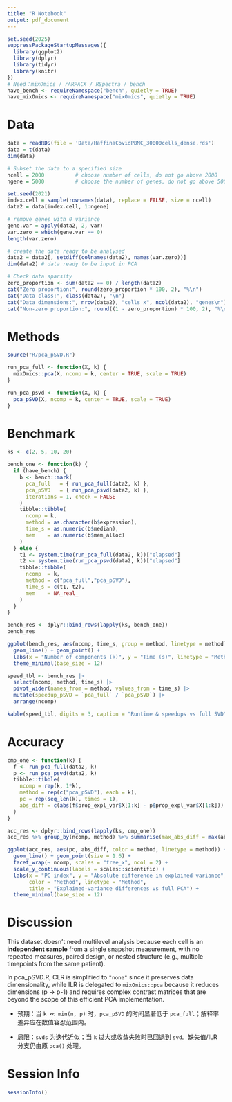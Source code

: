 ```yaml
---
title: "R Notebook"
output: pdf_document
---
```


```r
set.seed(2025)
suppressPackageStartupMessages({
  library(ggplot2)
  library(dplyr)
  library(tidyr)
  library(knitr)
})
# Need：mixOmics / rARPACK / RSpectra / bench
have_bench <- requireNamespace("bench", quietly = TRUE)
have_mixOmics <- requireNamespace("mixOmics", quietly = TRUE)
```

# Data

```r
data = readRDS(file = 'Data/HaffinaCovidPBMC_30000cells_dense.rds')
data = t(data)
dim(data)

# Subset the data to a specified size
ncell = 2000          # choose number of cells, do not go above 2000
ngene = 5000          # choose the number of genes, do not go above 5000

set.seed(2021)
index.cell = sample(rownames(data), replace = FALSE, size = ncell)
data2 = data[index.cell, 1:ngene]

# remove genes with 0 variance
gene.var = apply(data2, 2, var)
var.zero = which(gene.var == 0)
length(var.zero)
```

```r
# create the data ready to be analysed
data2 = data2[, setdiff(colnames(data2), names(var.zero))]
dim(data2) # data ready to be input in PCA
```

```r
# Check data sparsity
zero_proportion <- sum(data2 == 0) / length(data2)
cat("Zero proportion:", round(zero_proportion * 100, 2), "%\n")
cat("Data class:", class(data2), "\n")
cat("Data dimensions:", nrow(data2), "cells x", ncol(data2), "genes\n")
cat("Non-zero proportion:", round((1 - zero_proportion) * 100, 2), "%\n")
```

# Methods

```r
source("R/pca_pSVD.R")

run_pca_full <- function(X, k) {
  mixOmics::pca(X, ncomp = k, center = TRUE, scale = TRUE)
}

run_pca_psvd <- function(X, k) {
  pca_pSVD(X, ncomp = k, center = TRUE, scale = TRUE)
}
```

# Benchmark

```r
ks <- c(2, 5, 10, 20)

bench_one <- function(k) {
  if (have_bench) {
    b <- bench::mark(
      pca_full   = { run_pca_full(data2, k) },
      pca_pSVD   = { run_pca_psvd(data2, k) },
      iterations = 1, check = FALSE
    )
    tibble::tibble(
      ncomp = k,
      method = as.character(b$expression),
      time_s = as.numeric(b$median),
      mem    = as.numeric(b$mem_alloc)
    )
  } else {
    t1 <- system.time(run_pca_full(data2, k))["elapsed"]
    t2 <- system.time(run_pca_psvd(data2, k))["elapsed"]
    tibble::tibble(
      ncomp  = k,
      method = c("pca_full","pca_pSVD"),
      time_s = c(t1, t2),
      mem    = NA_real_
    )
  }
}

bench_res <- dplyr::bind_rows(lapply(ks, bench_one))
bench_res

```

```r
ggplot(bench_res, aes(ncomp, time_s, group = method, linetype = method)) +
  geom_line() + geom_point() +
  labs(x = "Number of components (k)", y = "Time (s)", linetype = "Method") +
  theme_minimal(base_size = 12)

```

```r
speed_tbl <- bench_res |>
  select(ncomp, method, time_s) |>
  pivot_wider(names_from = method, values_from = time_s) |>
  mutate(speedup_pSVD = `pca_full` / `pca_pSVD`) |>
  arrange(ncomp)

kable(speed_tbl, digits = 3, caption = "Runtime & speedups vs full SVD")
```

# Accuracy

```r
cmp_one <- function(k) {
  f <- run_pca_full(data2, k)
  p <- run_pca_psvd(data2, k)
  tibble::tibble(
    ncomp = rep(k, 1*k),
    method = rep(c("pca_pSVD"), each = k),
    pc = rep(seq_len(k), times = 1),
    abs_diff = c(abs(f$prop_expl_var$X[1:k] - p$prop_expl_var$X[1:k]))
  )
}

acc_res <- dplyr::bind_rows(lapply(ks, cmp_one))
acc_res %>% group_by(ncomp, method) %>% summarise(max_abs_diff = max(abs_diff), .groups = "drop")

```

```r
ggplot(acc_res, aes(pc, abs_diff, color = method, linetype = method)) +
  geom_line() + geom_point(size = 1.6) +
  facet_wrap(~ ncomp, scales = "free_x", ncol = 2) +
  scale_y_continuous(labels = scales::scientific) +
  labs(x = "PC index", y = "Absolute difference in explained variance",
       color = "Method", linetype = "Method",
       title = "Explained-variance differences vs full PCA") +
  theme_minimal(base_size = 12)

```

# Discussion

This dataset doesn't need multilevel analysis because each cell is an **independent sample** from a single snapshot measurement, with no repeated measures, paired design, or nested structure (e.g., multiple timepoints from the same patient).

In pca_pSVD.R, CLR is simplified to `"none"` since it preserves data dimensionality, while ILR is delegated to `mixOmics::pca` because it reduces dimensions (p → p-1) and requires complex contrast matrices that are beyond the scope of this efficient PCA implementation.

-   预期：当 `k ≪ min(n, p)` 时，`pca_pSVD` 的时间显著低于 `pca_full`；解释率差异应在数值容忍范围内。

-   局限：`svds` 为迭代近似；当 `k` 过大或收敛失败时已回退到 `svd`。缺失值/ILR 分支仍由原 `pca()` 处理。

# Session Info

```r
sessionInfo()
```
